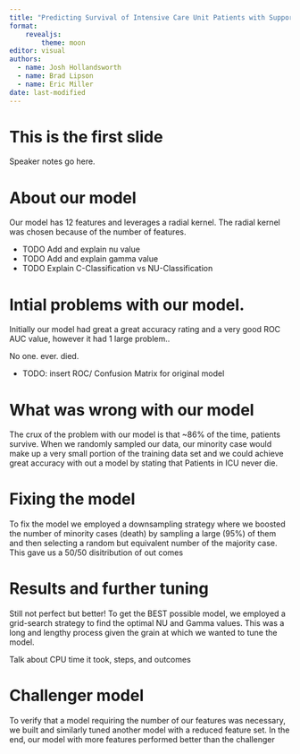 ```yaml
---
title: "Predicting Survival of Intensive Care Unit Patients with Support Vector Machines"
format: 
    revealjs:
        theme: moon
editor: visual
authors: 
  - name: Josh Hollandsworth
  - name: Brad Lipson
  - name: Eric Miller
date: last-modified
---
```


# This is the first slide

::: {.notes}
Speaker notes go here.
:::

# About our model

Our model has 12 features and leverages a radial kernel. The radial kernel was chosen because of the number of features.

- TODO Add and explain nu value
- TODO Add and explain gamma value
- TODO Explain C-Classification vs NU-Classification

# Intial problems with our model.

Initially our model had great a great accuracy rating and a very good ROC AUC value, however it had 1 large problem..

No one. ever. died.

- TODO: insert ROC/ Confusion Matrix for original model

::: {.notes}
:::

# What was wrong with our model

The crux of the problem with our model is that ~86% of the time, patients survive. When we randomly sampled our data, our minority case would make up a very small portion of the training data set and we could achieve great accuracy with out a model by stating that Patients in ICU never die. 

# Fixing the model

To fix the model we employed a downsampling strategy where we boosted the number of minority cases (death) by sampling a large (95%) of them and then selecting a random but equivalent number of the majority case. This gave us a 50/50 disitribution of out comes

# Results and further tuning

Still not perfect but better! To get the BEST possible model, we employed a grid-search strategy to find the optimal NU and Gamma values. This was a long and lengthy process given the grain at which we wanted to tune the model. 

::: {.notes}
  Talk about CPU time it took, steps, and outcomes
:::

# Challenger model

To verify that a model requiring the number of our features was necessary, we built and similarly tuned another model
with a reduced feature set. In the end, our model with more features performed better than the challenger 

